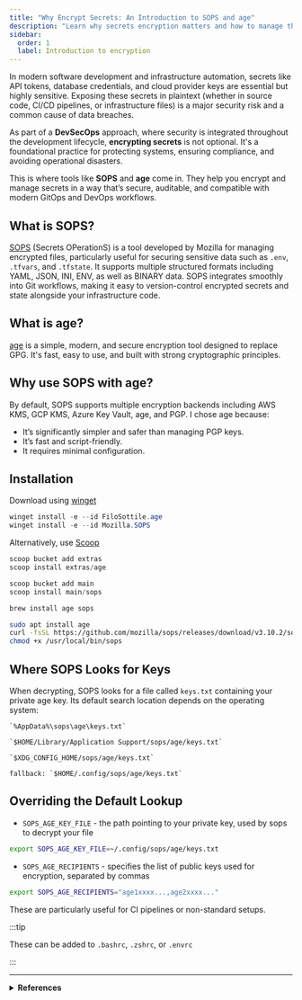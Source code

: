 ```yaml
---
title: "Why Encrypt Secrets: An Introduction to SOPS and age"
description: "Learn why secrets encryption matters and how to manage them with SOPS and age."
sidebar:
  order: 1
  label: Introduction to encryption
---
```



In modern software development and infrastructure automation, secrets like API tokens, database credentials, and cloud provider keys are essential but highly sensitive. Exposing these secrets in plaintext (whether in source code, CI/CD pipelines, or infrastructure files) is a major security risk and a common cause of data breaches.

As part of a **DevSecOps** approach, where security is integrated throughout the development lifecycle, **encrypting secrets** is not optional. It's a foundational practice for protecting systems, ensuring compliance, and avoiding operational disasters.

This is where tools like **SOPS** and **age** come in. They help you encrypt and manage secrets in a way that’s secure, auditable, and compatible with modern GitOps and DevOps workflows.

## What is SOPS?

[SOPS](https://github.com/getsops/sops) (Secrets OPerationS) is a tool developed by Mozilla for managing encrypted files, particularly useful for securing sensitive data such as `.env`, `.tfvars`, and `.tfstate`. It supports multiple structured formats including YAML, JSON, INI, ENV, as well as BINARY data. SOPS integrates smoothly into Git workflows, making it easy to version-control encrypted secrets and state alongside your infrastructure code.

## What is age?

[age](https://github.com/FiloSottile/age) is a simple, modern, and secure encryption tool designed to replace GPG. It's fast, easy to use, and built with strong cryptographic principles.

## Why use SOPS with age?

By default, SOPS supports multiple encryption backends including AWS KMS, GCP KMS, Azure Key Vault, age, and PGP. I chose age because:

- It’s significantly simpler and safer than managing PGP keys.
- It’s fast and script-friendly.
- It requires minimal configuration.

## Installation

<Tabs syncKey="operating-systems">
  <TabItem label="Windows" icon="seti:windows">

Download using [winget](https://learn.microsoft.com/fr-fr/windows/package-manager/winget/)

```powershell
winget install -e --id FiloSottile.age
winget install -e --id Mozilla.SOPS
```

Alternatively, use [Scoop](https://scoop.sh/)

```powershell
scoop bucket add extras
scoop install extras/age

scoop bucket add main
scoop install main/sops
```

  </TabItem>
  <TabItem label="macOS" icon="apple">

```diff zsh
brew install age sops
```

  </TabItem>
  <TabItem label="Linux" icon="linux">

```bash
sudo apt install age
curl -fsSL https://github.com/mozilla/sops/releases/download/v3.10.2/sops-v3.10.2.linux.amd64 -o /usr/local/bin/sops
chmod +x /usr/local/bin/sops
```

  </TabItem>
</Tabs>

## Where SOPS Looks for Keys

When decrypting, SOPS looks for a file called `keys.txt` containing your private age key. Its default search location depends on the operating system:

<Tabs syncKey="operating-systems">
  <TabItem label="Windows" icon="seti:windows">

    `%AppData%\sops\age\keys.txt`

  </TabItem>
  <TabItem label="macOS" icon="apple">

    `$HOME/Library/Application Support/sops/age/keys.txt`

  </TabItem>
  <TabItem label="Linux" icon="linux">

    `$XDG_CONFIG_HOME/sops/age/keys.txt`

    fallback: `$HOME/.config/sops/age/keys.txt`

  </TabItem>
</Tabs>

## Overriding the Default Lookup

- `SOPS_AGE_KEY_FILE` - the path pointing to your private key, used by sops to decrypt your file

```bash
export SOPS_AGE_KEY_FILE=~/.config/sops/age/keys.txt
```

- `SOPS_AGE_RECIPIENTS` - specifies the list of public keys used for encryption, separated by commas

```bash
export SOPS_AGE_RECIPIENTS="age1xxxx...,age2xxxx..."
```

These are particularly useful for CI pipelines or non-standard setups.

:::tip

These can be added to `.bashrc`, `.zshrc`, or `.envrc`

:::

---

<details>
  <summary>
    <strong>References</strong>
  </summary>

  <ul>
    <li><a href="https://getsops.io/" target="_blank" rel="noopener noreferrer">SOPS: Simple And Flexible Tool For Managing Secrets</a></li>
    <li><a href="https://www.youtube.com/watch?v=wqD7k5iNvqs" target="_blank" rel="noopener noreferrer">Encrypting Secrets The GitOps Way With sops And age (YouTube)</a></li>
    <li><a href="https://blog.stephane-robert.info/docs/securiser/secrets/sops/" target="_blank" rel="noopener noreferrer">Protégez vos secrets DevOps avec SOPS (FR)</a></li>
    <li><a href="https://une-tasse-de.cafe/blog/sops/" target="_blank" rel="noopener noreferrer">Stocker des secrets dans un dépôt Git (FR)</a></li>
  </ul>
</details>

